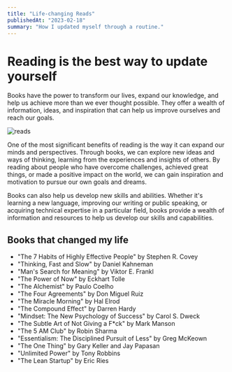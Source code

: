 ```yaml
---
title: "Life-changing Reads"
publishedAt: "2023-02-18"
summary: "How I updated myself through a routine."
---
```


# Reading is the best way to update yourself

Books have the power to transform our lives, expand our knowledge, and help us achieve more than we ever thought possible. They offer a wealth of information, ideas, and inspiration that can help us improve ourselves and reach our goals.

<Image
  alt='reads'
  width={1000}
  height={600}
  src='https://images.unsplash.com/photo-1519682337058-a94d519337bc?crop=entropy&cs=tinysrgb&fit=crop&fm=jpg&h=600&ixid=MnwxfDB8MXxyYW5kb218MHx8fHx8fHx8MTY3NzA1OTQzNA&ixlib=rb-4.0.3&q=80&utm_campaign=api-credit&utm_medium=referral&utm_source=unsplash_source&w=1000'
/>

One of the most significant benefits of reading is the way it can expand our minds and perspectives. Through books, we can explore new ideas and ways of thinking, learning from the experiences and insights of others. By reading about people who have overcome challenges, achieved great things, or made a positive impact on the world, we can gain inspiration and motivation to pursue our own goals and dreams.

Books can also help us develop new skills and abilities. Whether it's learning a new language, improving our writing or public speaking, or acquiring technical expertise in a particular field, books provide a wealth of information and resources to help us develop our skills and capabilities.

## Books that changed my life

- "The 7 Habits of Highly Effective People" by Stephen R. Covey
- "Thinking, Fast and Slow" by Daniel Kahneman
- "Man's Search for Meaning" by Viktor E. Frankl
- "The Power of Now" by Eckhart Tolle
- "The Alchemist" by Paulo Coelho
- "The Four Agreements" by Don Miguel Ruiz
- "The Miracle Morning" by Hal Elrod
- "The Compound Effect" by Darren Hardy
- "Mindset: The New Psychology of Success" by Carol S. Dweck
- "The Subtle Art of Not Giving a F\*ck" by Mark Manson
- "The 5 AM Club" by Robin Sharma
- "Essentialism: The Disciplined Pursuit of Less" by Greg McKeown
- "The One Thing" by Gary Keller and Jay Papasan
- "Unlimited Power" by Tony Robbins
- "The Lean Startup" by Eric Ries
